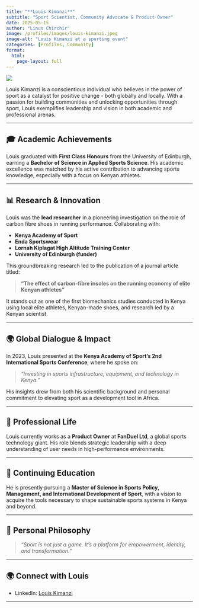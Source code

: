 ```yaml
---
title: "**Louis Kimanzi**"
subtitle: "Sport Scientist, Community Advocate & Product Owner"
date: 2025-05-15
author: "Linus Chirchir"
image: /profiles/images/louis-kimanzi.jpeg
image-alt: "Louis Kimanzi at a sporting event"
categories: [Profiles, Community]
format:
  html:
    page-layout: full
---
```


![](/profiles/images/louis-kimanzi.jpeg)

Louis Kimanzi is a conscientious individual who believes in the power of sport as a catalyst for positive change - both globally and locally. With a passion for building communities and unlocking opportunities through sport, Louis exemplifies leadership and vision in both academic and professional arenas.

---

## 🎓 Academic Achievements

Louis graduated with **First Class Honours** from the University of Edinburgh, earning a **Bachelor of Science in Applied Sports Science**. His academic excellence was matched by his active contribution to advancing sports knowledge, especially with a focus on Kenyan athletes.

---

## 📊 Research & Innovation

Louis was the **lead researcher** in a pioneering investigation on the role of carbon fibre shoes in running performance. Collaborating with:

* **Kenya Academy of Sport**
* **Enda Sportswear**
* **Lornah Kiplagat High Altitude Training Center**
* **University of Edinburgh (funder)**

This groundbreaking research led to the publication of a journal article titled:

> **"The effect of carbon-fibre insoles on the running economy of elite Kenyan athletes"**

It stands out as one of the first biomechanics studies conducted in Kenya using local elite athletes, Kenyan-made shoes, and research led by a Kenyan scientist.

---

## 🌍 Global Dialogue & Impact

In 2023, Louis presented at the **Kenya Academy of Sport's 2nd International Sports Conference**, where he spoke on:

> *“Investing in sports infrastructure, equipment, and technology in Kenya.”*

His insights drew from both his scientific background and personal commitment to elevating sport as a development tool in Africa.

---

## 💼 Professional Life

Louis currently works as a **Product Owner** at **FanDuel Ltd**, a global sports technology giant. His role blends strategic leadership with a deep understanding of user needs in high-performance environments.

---

## 🎯 Continuing Education

He is presently pursuing a **Master of Science in Sports Policy, Management, and International Development of Sport**, with a vision to acquire the tools necessary to shape sustainable sports systems in Kenya and beyond.

---

## 💬 Personal Philosophy

> *“Sport is not just a game. It's a platform for empowerment, identity, and transformation.”*

---

## 🌍 Connect with Louis

* LinkedIn: [Louis Kimanzi](https://www.linkedin.com/in/louiskimanzi/)

---